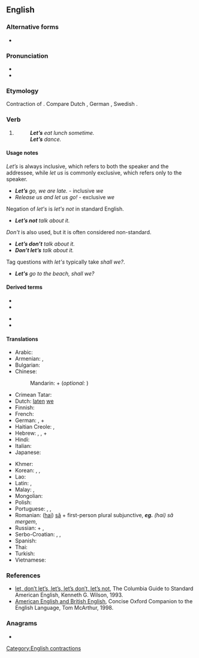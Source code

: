 {{also|lets|Lets|LETS|lēts}}
==English==

===Alternative forms===
* {{l|en|let us}} {{qualifier|dated}}

===Pronunciation===
* {{audio|en-us-let's.ogg|Audio (US)|lang=en}}
* {{IPA|/lɛts/|lang=en}}

===Etymology===
Contraction of {{m|en|let us}}. Compare Dutch {{m|nl|laat ons}}, German {{m|de|lass uns}}, Swedish {{m|sv|låt oss}}.

===Verb===
{{head|en|verb}}

# {{non-gloss definition|Used to form the [[hortative]] of verbs, equivalent of the [[first-person]] plural [[imperative]] in some other languages.}}
#: '''''Let’s''' eat lunch sometime.''
#: '''''Let’s''' dance.''

====Usage notes====
''Let’s'' is always inclusive, which refers to both the speaker and the addressee, while ''let us'' is commonly exclusive, which refers only to the speaker.
* '''''Let’s''' go, we are late.'' - inclusive ''we''
* ''Release us and let us go!'' - exclusive ''we''

Negation of ''let's'' is ''let's not'' in standard English.
* '''''Let’s not''' talk about it.''
''Don't'' is also used, but it is often considered non-standard.
* '''''Let’s don’t''' talk about it.'' {{qualifier|US}}
* '''''Don’t let’s''' talk about it.'' {{qualifier|British}}

Tag questions with ''let's'' typically take ''shall we?''.
* '''''Let's''' go to the beach, shall we?''

====Derived terms====
{{der-top}}
* {{l|en|let's go}}
* {{l|en|let's roll}}
{{der-mid}}
* {{l|en|let's say}}
* {{l|en|let's see}}
{{der-bottom}}

====Translations====
{{trans-top|let us; forming first-person plural imperative}}
* Arabic: {{t|ar|لِـ}} {{qualifier|+ the first-person plural of the verb}}
* Armenian: {{t+|hy|արի}}, {{t+|hy|քել}}
* Bulgarian: {{t|bg|хайде|tr=hayde}} {{qualifier|+ "да" + the first-person plural of the verb}}
* Chinese:
*: Mandarin: {{zh-l|我們|tr=wǒmen}} + {{qualifier|verb}} (''optional:'' {{zh-l|吧|tr=ba}})
* Crimean Tatar: {{t|crh|aydı}}
* Dutch: [[laten]] [[we]]
* Finnish: {{t|fi|-kaamme}}
* French: {{qualifier|expressed with the first-person plural of the verb}}
* German: {{t+|de|lassen|alt=lasst uns}}, {{qualifier|expressed with the first-person plural of the verb}} + {{l|de|wir}}
* Haitian Creole: {{t|ht|annou}}, {{t|ht|ann}}
* Hebrew: {{t|he|בוא|m|tr=bo|sc=Hebr}}, {{t|he|בואי|f|tr=bo'i|sc=Hebr}}, {{t|he|בואו|p|tr=bo'u|sc=Hebr}} + {{qualifier|the first-person plural of the verb}}
* Hindi: {{qualifier|infinitive of the verb}} {{t+|hi|देना|tr=hamko ... do|alt=हमको ... दो|sc=Deva}}
* Italian: {{qualifier|expressed with the first-person plural of the verb}}
* Japanese: {{qualifier|volitional form is used, e.g. -ō/-mashō}}
{{trans-mid}}
* Khmer: {{t|km|តស់|tr=tɑh|sc=Khmr}}
* Korean: {{t|ko|ㅂ시다}}, {{t+|ko|자}}, {{t|ko|시죠}}
* Lao: {{t-needed|lo}}
* Latin: {{qualifier|they use in the verb subjuctive}} {{t+|la|simus|tr=let's be}}, {{qualifier|they use an verb in the subjunctive}} {{t+|la|simus|tr=let's be}}
* Malay: {{t|ms|mari}}, {{t|ms|ayuh}}
* Mongolian: {{t|mn|-ъя|sc=Cyrl}}
* Polish: {{t|pl|-my}}
* Portuguese: {{t|pt|-emos}}, {{t|pt|-amos}}, {{t+|pt|vamos}}
* Romanian: ([[hai]]) [[să]] + first-person plural subjunctive, '''''eg.''' (hai) să mergem'', {{t+|ro|haide}}
* Russian: {{t+|ru|давать|alt=дава́й(те)}} + {{qualifier|the first-person plural of the verb}}, {{qualifier|expressed with the first-person plural of the verb}}
* Serbo-Croatian: {{t|sh|hajdemo}}, {{qualifier|slang, contraction}} {{t|sh|aj'mo}}, {{t+|sh|hajde}}
* Spanish: {{qualifier|expressed with the first-person plural subjunctive of the verb}}
* Thai: {{t|th|กันเถอะ|tr=...gan tùh|alt=...กันเถอะ|sc=Thai}}
* Turkish: {{t+|tr|hadi}}
* Vietnamese: {{t+|vi|hãy}}
{{trans-bottom}}

===References===
* [http://www.bartleby.com/68/26/3626.html let, don’t let’s, let’s, let’s don’t, let’s not], The Columbia Guide to Standard American English, Kenneth G. Wilson, 1993.
* [http://www.encyclopedia.com/doc/1O29-AMERICANNGLSHNDBRTSHNGLSH.html American English and British English], Concise Oxford Companion to the English Language, Tom McArthur, 1998.

===Anagrams===
* {{anagrams|en|ELTs|LTEs|TESL|elts|lest|tels}}

[[Category:English contractions]]